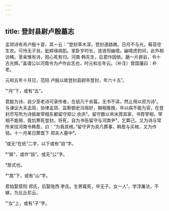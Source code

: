 ```yaml
---
---
---
```

title: 登封县尉卢殷墓志
---







孟郊诗有吊卢殷十首，其一云：“登封草木深，登封道路微。日月不与光，莓苔空生衣。可怜无子翁，蚍蜉缘病肌。挛卧岁时长，涟涟但幽噫。幽噫虎豹间，此外相访稀。至亲惟有诗，抱心死有归。河南 韩先生，后君作因依。磨一片嵌岩，书十古光辉。”盖谓公以河南令为卢作此志也，时元和五年云。〔补注〕曾国藩曰：朴老。

元和五年十月日，范阳 卢殷以故登封县尉卒登封，年六十五¹。

¹“月”下，或有“五”。

君能为诗，自少至老诗可录传者，在纸凡千余篇。无书不读，然止用以资为诗¹。与谏议大夫孟简，协律孟郊、监察御史冯宿好，期相推挽，卒以病不能为官。在登封尽写所为诗抵故宰相东都留守郑公 余庆²。留守数以帛米周其家，书荐宰相，宰相不能用，竟饥寒死登封。将死，自为书告留守与河南尹³，乞葬己。又为诗与常所来往河南令韩愈，曰：“为我具棺。”留守尹为具凡葬事，韩愈与买棺，又为作铭。十一月某日葬嵩下 郑夫人墓中⁴。

¹或无“在纸”二字，以下或有“自”字。

²“抵”，或作“投”。或无“公”字。

³房式也。

⁴“嵩”下，或有“山”字。

君始娶荥阳 郑氏，后娶陇西 李氏。生男辄死，卒无子。女一人¹，学浮屠法，不嫁，为比丘尼云。

¹“女”上，或有“子”字。